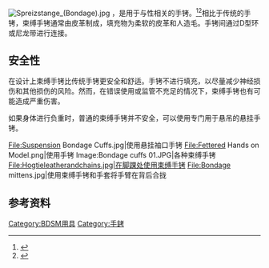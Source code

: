 [[Image:Spreizstange_(Bondage).jpg|thumb]]
{{vgname2|束缚手铐|en=Bondage cuffs}}，是用于与性相关的手铐。<ref>{{cite book | last = Wiseman | first = Jay | title = Sm 101: a Realistic Introduction | publisher = Greenery Press (CA) | location = City | year = 1998 | isbn = 0-9639763-8-9 | page = 159}}</ref><ref>{{cite book | last = Brame | first = Gloria | title = Come Hither | url = https://archive.org/details/comehithercommon0000bram | publisher = Fireside Book | location = New York | year = 2000 | isbn = 0-684-85462-7 | page=[https://archive.org/details/comehithercommon0000bram/page/102 102]}}</ref>相比于传统的手铐，束缚手铐通常由皮革制成，填充物为柔软的皮革和人造毛。手铐间通过D型环或尼龙带进行连接。

==安全性==
在设计上束缚手铐比传统手铐更安全和舒适。手铐不进行填充，以尽量减少神经损伤和其他损伤的风险。然而，在错误使用或监管不充足的情况下，束缚手铐也有可能造成严重伤害。

如果身体进行负重时，普通的束缚手铐并不安全，可以使用专门用于悬吊的悬挂手铐。
<gallery>
File:Suspension Bondage Cuffs.jpg|使用悬挂袖口手铐
File:Fettered Hands on Model.png|使用手铐
Image:Bondage cuffs 01.JPG|各种束缚手铐
File:Hogtieleatherandchains.jpg|在脚踝处使用束缚手铐
File:Bondage mittens.jpg|使用束缚手铐和手套将手臂在背后合拢
</gallery>

==参考资料==
{{reflist}}

{{BDSM}}
[[Category:BDSM用具|Category:BDSM用具]]
[[Category:手銬|Category:手銬]]